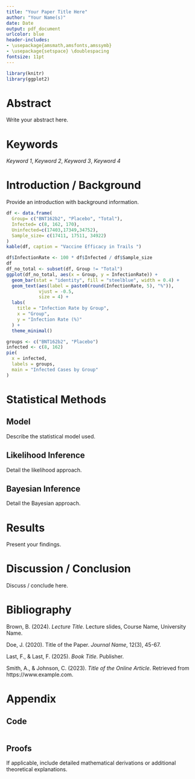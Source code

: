 ```yaml
---
title: "Your Paper Title Here"
author: "Your Name(s)"
date: Date
output: pdf_document
urlcolor: blue
header-includes:
- \usepackage{amsmath,amsfonts,amssymb}
- \usepackage{setspace} \doublespacing
fontsize: 11pt
---
```


```r
library(knitr)
library(ggplot2)
```

# Abstract
Write your abstract here.

# Keywords
*Keyword 1*, *Keyword 2*, *Keyword 3*, *Keyword 4*

\newpage

# Introduction / Background
Provide an introduction with background information.

```r
df <- data.frame(
  Group= c("BNT162b2", "Placebo", "Total"),
  Infected= c(8, 162, 170),
  Uninfected=c(17403,17349,34752),
  Sample_size= c(17411, 17511, 34922)
)
kable(df, caption = "Vaccine Efficacy in Trails ")
```

```r
df$InfectionRate <- 100 * df$Infected / df$Sample_size
df
df_no_total <- subset(df, Group != "Total")
ggplot(df_no_total, aes(x = Group, y = InfectionRate)) +
  geom_bar(stat = "identity", fill = "steelblue", width = 0.4) +
  geom_text(aes(label = paste0(round(InfectionRate, 5), "%")), 
            vjust = -0.5, 
            size = 4) +
  labs(
    title = "Infection Rate by Group",
    x = "Group",
    y = "Infection Rate (%)"
  ) +
  theme_minimal()
```

```r
groups <- c("BNT162b2", "Placebo")
infected <- c(8, 162)
pie(
  x = infected,
  labels = groups,
  main = "Infected Cases by Group"
)
```
# Statistical Methods

## Model
Describe the statistical model used.

## Likelihood Inference
Detail the likelihood approach.

## Bayesian Inference
Detail the Bayesian approach.

# Results
Present your findings. 

# Discussion / Conclusion
Discuss / conclude here.

# Bibliography

Brown, B. (2024). *Lecture Title*. Lecture slides, Course Name, University Name.

Doe, J. (2020). Title of the Paper. *Journal Name*, 12(3), 45-67.

Last, F., & Last, F. (2025). *Book Title*. Publisher.

Smith, A., & Johnson, C. (2023). *Title of the Online Article*. Retrieved from https://www.example.com.

# Appendix

## Code
```r
```

## Proofs
If applicable, include detailed mathematical derivations or additional theoretical explanations.
